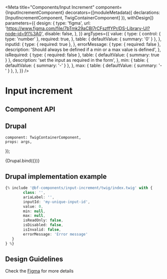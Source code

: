 
<Meta
    title="Components/Input Increment"
    component={InputIncrementComponent}
    decorators={[moduleMetadata({ declarations: [InputIncrementComponent, TwigContainerComponent] }), withDesign]}
    parameters={{
        design: {
            type: 'figma',
            url: 'https://www.figma.com/file/7bTmk29aCBl7rCFszffYPr/DS-Library-UI?node-id=91%3A0',
            disable: false,
        },
    }}
    argTypes={{
        value: {
            type: {
                control: { type: 'number' },
                required: true,
            },
            table: { defaultValue: { summary: '0' } },
        },
        inputId: {
            type: { required: true },
        },
        errorMessage: {
            type: { required: false },
            description: 'Should always be defined if a min or a max value is defined',
        },
        isRequired: {
            type: { required: false },
            table: { defaultValue: { summary: true } },
            description: 'set the input as required in the form',
        },
        min: {
            table: { defaultValue: { summary: '-' } },
        },
        max: {
            table: { defaultValue: { summary: '-' } },
        },
    }}
/>

# Input increment

## Component API

<ArgsTable of={InputIncrementComponent} />

## Drupal

    component: TwigContainerComponent,
    props: args,
});

<Canvas withSource="none">
    <Story
        name="Drupal"
        height="400px"
        args={{
            elementPath: 'components/input-increment/_doc/template.drupal',
            class: '',
            ariaLabel: '',
            inputId: '',
            value: 0,
            errorMessage: '',
        }}
    >
        {Drupal.bind({})}
    </Story>
</Canvas>

## Drupal implementation example

```jsx
{% include '@bf-components/input-increment/twig/index.twig' with {
        class: '',
        ariaLabel: '',
        inputId: 'my-unique-input-id',
        value: 0,
        min: null,
        max: null,
        isReadOnly: false,
        isDisabled: false,
        isInvalid: false,
        errorMessage: 'Error message'
   }
} %}

```

## Design Guidelines

Check the [Figma](https://www.figma.com/file/7bTmk29aCBl7rCFszffYPr/DS-Library-UI?node-id=91%3A0) for more details
